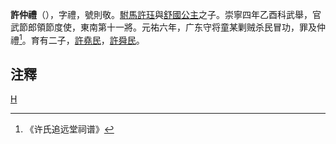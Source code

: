 '''許仲禮'''（{{bd|?||?||}}），字禮，號則敬。[[駙馬|駙馬]][[許珏|許珏]]與[[舒國公主|舒國公主]]之子。崇寧四年乙酉科武舉，官武節郎領節度使，東南第十一將。元祐六年，广东守将童某剿贼杀民冒功，罪及仲禮<ref>《许氏追远堂祠谱》</ref>。育有二子，[[許堯民|許堯民]]，[[許舜民|許舜民]]。

==注釋==
<references/>

[[Category:宋朝軍事人物|H]]